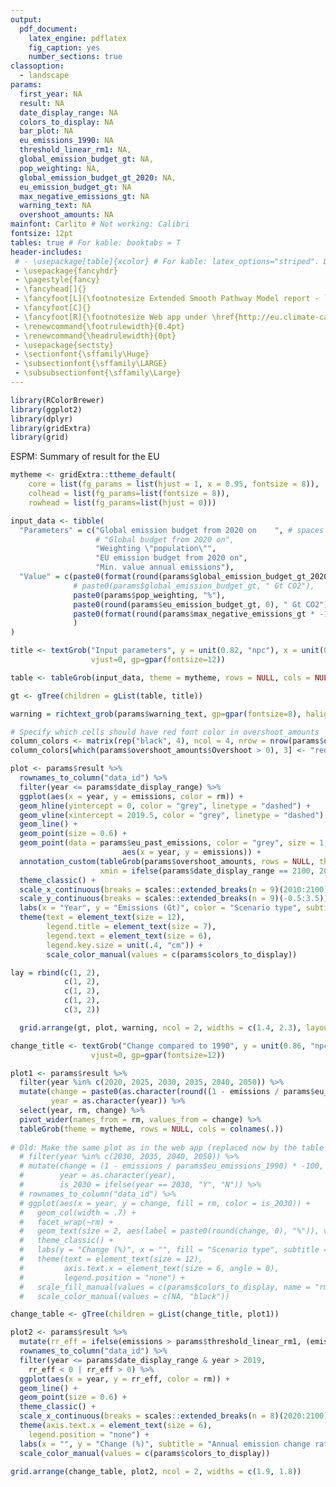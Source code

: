 ```yaml
---
output:
  pdf_document:
    latex_engine: pdflatex
    fig_caption: yes
    number_sections: true
classoption: 
  - landscape
params:
  first_year: NA
  result: NA
  date_display_range: NA
  colors_to_display: NA
  bar_plot: NA
  eu_emissions_1990: NA
  threshold_linear_rm1: NA,
  global_emission_budget_gt: NA,
  pop_weighting: NA,
  global_emission_budget_gt_2020: NA,
  eu_emission_budget_gt: NA
  max_negative_emissions_gt: NA
  warning_text: NA
  overshoot_amounts: NA
mainfont: Carlito # Not working: Calibri
fontsize: 12pt
tables: true # For kable: booktabs = T
header-includes:
 # - \usepackage[table]{xcolor} # For kable: latex_options="striped". Deactivated, as it causes an error (09/2021)
 - \usepackage{fancyhdr}
 - \pagestyle{fancy}
 - \fancyhead[]{}
 - \fancyfoot[L]{\footnotesize Extended Smooth Pathway Model report - `r format(Sys.time(), "%d %b %Y")`}
 - \fancyfoot[C]{}
 - \fancyfoot[R]{\footnotesize Web app under \href{http://eu.climate-calculator.info/}{http://eu.climate-calculator.info/}}
 - \renewcommand{\footrulewidth}{0.4pt}
 - \renewcommand{\headrulewidth}{0pt}
 - \usepackage{sectsty}
 - \sectionfont{\sffamily\Huge}
 - \subsectionfont{\sffamily\LARGE}
 - \subsubsectionfont{\sffamily\Large}
---
```


```r
library(RColorBrewer)
library(ggplot2)
library(dplyr)
library(gridExtra)
library(grid)
```

\Huge ESPM: Summary of result for the EU
\normalsize

```r
mytheme <- gridExtra::ttheme_default(
    core = list(fg_params = list(hjust = 1, x = 0.95, fontsize = 8)),
    colhead = list(fg_params=list(fontsize = 8)),
    rowhead = list(fg_params=list(hjust = 0)))

input_data <- tibble(
  "Parameters" = c("Global emission budget from 2020 on    ", # spaces make the table displayed better 
                   # "Global budget from 2020 on", 
                   "Weighting \"population\"", 
                   "EU emission budget from 2020 on", 
                   "Min. value annual emissions"),
  "Value" = c(paste0(format(round(params$global_emission_budget_gt_2020, 2), nsmall = 1), " Gt CO2"), 
              # paste0(params$global_emission_budget_gt, " Gt CO2"),
              paste0(params$pop_weighting, "%"),
              paste0(round(params$eu_emission_budget_gt, 0), " Gt CO2"),
              paste0(format(round(params$max_negative_emissions_gt * -1, 1), nsmall = 1), " Gt CO2")
              )
)

title <- textGrob("Input parameters", y = unit(0.82, "npc"), x = unit(0.25, "npc"), 
                  vjust=0, gp=gpar(fontsize=12))

table <- tableGrob(input_data, theme = mytheme, rows = NULL, cols = NULL)

gt <- gTree(children = gList(table, title))

warning = richtext_grob(params$warning_text, gp=gpar(fontsize=8), halign = 0, y = unit(1, "npc"))

# Specify which cells should have red font color in overshoot_amounts
column_colors <- matrix(rep("black", 4), ncol = 4, nrow = nrow(params$overshoot_amounts), byrow = TRUE)
column_colors[which(params$overshoot_amounts$Overshoot > 0), 3] <- "red"

plot <- params$result %>%
  rownames_to_column("data_id") %>%
  filter(year <= params$date_display_range) %>%
  ggplot(aes(x = year, y = emissions, color = rm)) +
  geom_hline(yintercept = 0, color = "grey", linetype = "dashed") +
  geom_vline(xintercept = 2019.5, color = "grey", linetype = "dashed") +
  geom_line() +
  geom_point(size = 0.6) +
  geom_point(data = params$eu_past_emissions, color = "grey", size = 1,
                         aes(x = year, y = emissions)) +
  annotation_custom(tableGrob(params$overshoot_amounts, rows = NULL, theme = ttheme_minimal(base_size = 6, core = list(fg_params = list(col = as.vector(column_colors))), padding = unit(c(2, 2), "mm"))),
                    xmin = ifelse(params$date_display_range == 2100, 2060, 2035), ymin = 1.5, ymax = 3) +
  theme_classic() +
  scale_x_continuous(breaks = scales::extended_breaks(n = 9)(2010:2100)) +
  scale_y_continuous(breaks = scales::extended_breaks(n = 9)(-0.5:3.5)) +
  labs(x = "Year", y = "Emissions (Gt)", color = "Scenario type", subtitle = "Emissions over time") +
  theme(text = element_text(size = 12),
        legend.title = element_text(size = 7),
        legend.text = element_text(size = 6),
        legend.key.size = unit(.4, "cm")) +
        scale_color_manual(values = c(params$colors_to_display))

lay = rbind(c(1, 2),
            c(1, 2),
            c(1, 2),
            c(1, 2),
            c(3, 2))

  grid.arrange(gt, plot, warning, ncol = 2, widths = c(1.4, 2.3), layout_matrix = lay)
```

```r

change_title <- textGrob("Change compared to 1990", y = unit(0.86, "npc"), x = unit(0.25, "npc"), 
                  vjust=0, gp=gpar(fontsize=12))

plot1 <- params$result %>%
  filter(year %in% c(2020, 2025, 2030, 2035, 2040, 2050)) %>%
  mutate(change = paste0(as.character(round((1 - emissions / params$eu_emissions_1990) * -100, 0)), "%"),
         year = as.character(year)) %>%
  select(year, rm, change) %>%
  pivot_wider(names_from = rm, values_from = change) %>%
  tableGrob(theme = mytheme, rows = NULL, cols = colnames(.))
  
# Old: Make the same plot as in the web app (replaced now by the table above):
  # filter(year %in% c(2030, 2035, 2040, 2050)) %>%
  # mutate(change = (1 - emissions / params$eu_emissions_1990) * -100,
  #        year = as.character(year),
  #        is_2030 = ifelse(year == 2030, "Y", "N")) %>%
  # rownames_to_column("data_id") %>%
  # ggplot(aes(x = year, y = change, fill = rm, color = is_2030)) +
  #   geom_col(width = .7) +
  #   facet_wrap(~rm) +
  #   geom_text(size = 2, aes(label = paste0(round(change, 0), "%")), vjust = -1, color = "black") +
  #   theme_classic() +
  #   labs(y = "Change (%)", x = "", fill = "Scenario type", subtitle = "Change compared to 1990") +
  #   theme(text = element_text(size = 12),
  #         axis.text.x = element_text(size = 6, angle = 0),
  #         legend.position = "none") +
  #   scale_fill_manual(values = c(params$colors_to_display, name = "rm")) +
  #   scale_color_manual(values = c(NA, "black"))

change_table <- gTree(children = gList(change_title, plot1))

plot2 <- params$result %>%
  mutate(rr_eff = ifelse(emissions > params$threshold_linear_rm1, (emissions / lag(emissions) -1) * 100, 0)) %>%
  rownames_to_column("data_id") %>%
  filter(year <= params$date_display_range & year > 2019,
    rr_eff < 0 | rr_eff > 0) %>%
  ggplot(aes(x = year, y = rr_eff, color = rm)) +
  geom_line() +
  geom_point(size = 0.6) +
  theme_classic() +
  scale_x_continuous(breaks = scales::extended_breaks(n = 8)(2020:2100)) +
  theme(axis.text.x = element_text(size = 6),
    legend.position = "none") +
  labs(x = "", y = "Change (%)", subtitle = "Annual emission change rates") +
  scale_color_manual(values = c(params$colors_to_display))

grid.arrange(change_table, plot2, ncol = 2, widths = c(1.9, 1.8))

```


\vspace{55mm}
